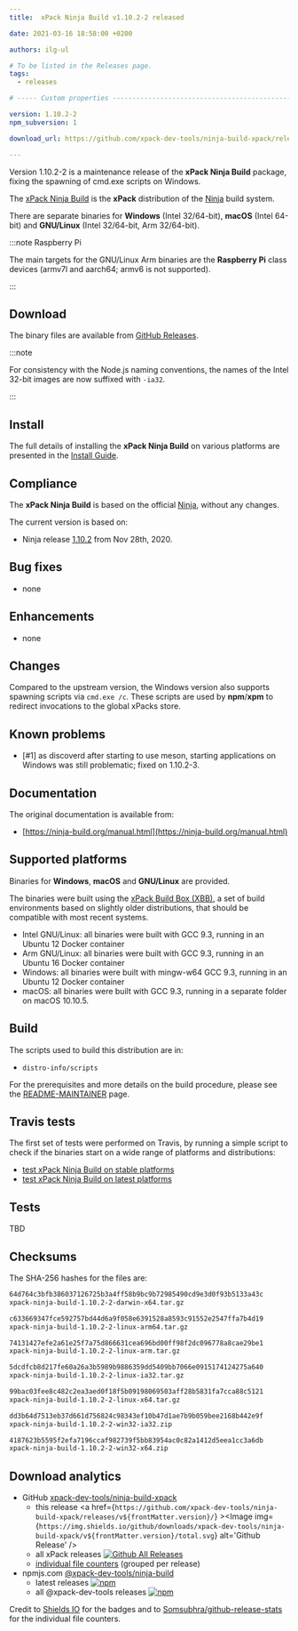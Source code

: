```yaml
---
title:  xPack Ninja Build v1.10.2-2 released

date: 2021-03-16 18:58:00 +0200

authors: ilg-ul

# To be listed in the Releases page.
tags:
  - releases

# ----- Custom properties -----------------------------------------------------

version: 1.10.2-2
npm_subversion: 1

download_url: https://github.com/xpack-dev-tools/ninja-build-xpack/releases/tag/v1.10.2-2/

---
```


Version 1.10.2-2 is a maintenance release of the **xPack Ninja Build** package, fixing the spawning of cmd.exe scripts on Windows.

<!-- truncate -->


The [xPack Ninja Build](https://xpack-dev-tools.github.io/ninja-build-xpack)
is the **xPack** distribution of the
[Ninja](https://ninja-build.org) build system.

There are separate binaries for **Windows** (Intel 32/64-bit),
**macOS** (Intel 64-bit) and **GNU/Linux** (Intel 32/64-bit, Arm 32/64-bit).

:::note Raspberry Pi

The main targets for the GNU/Linux Arm
binaries are the **Raspberry Pi** class devices (armv7l and aarch64;
armv6 is not supported).

:::

## Download

The binary files are available from <a href={frontMatter.download_url}>GitHub Releases</a>.

:::note

For consistency with the Node.js naming conventions, the names of the Intel 32-bit images are now suffixed with `-ia32`.

:::

## Install

The full details of installing the **xPack Ninja Build** on various platforms
are presented in the [Install Guide](/docs/install/).

## Compliance

The **xPack Ninja Build** is based on the official
[Ninja](https://ninja-build.org),
without any changes.

The current version is based on:

- Ninja release
[1.10.2](https://github.com/ninja-build/ninja/releases/tag/v1.10.1)
from Nov 28th, 2020.

## Bug fixes

- none

## Enhancements

- none

## Changes

Compared to the upstream version, the Windows version also supports
spawning scripts via `cmd.exe /c`. These scripts are used by **npm**/**xpm**
to redirect invocations to the global xPacks store.

## Known problems

- [#1] as discoverd after starting to use meson, starting applications on
  Windows was still problematic; fixed on 1.10.2-3.

## Documentation

The original documentation is available from:

- [https://ninja-build.org/manual.html](https://ninja-build.org/manual.html)

## Supported platforms

Binaries for **Windows**, **macOS** and **GNU/Linux** are provided.

The binaries were built using the
[xPack Build Box (XBB)](https://github.com/xpack/xpack-build-box), a set
of build environments based on slightly older distributions, that should be
compatible with most recent systems.

- Intel GNU/Linux: all binaries were built with GCC 9.3, running in an
  Ubuntu 12 Docker container
- Arm GNU/Linux: all binaries were built with GCC 9.3, running in an
  Ubuntu 16 Docker container
- Windows: all binaries were built with mingw-w64 GCC 9.3, running in an
  Ubuntu 12 Docker container
- macOS: all binaries were built with GCC 9.3, running in a separate
  folder on macOS 10.10.5.

## Build

The scripts used to build this distribution are in:

- `distro-info/scripts`

For the prerequisites and more details on the build procedure, please see the
[README-MAINTAINER](https://github.com/xpack-dev-tools/ninja-build-xpack/blob/xpack/README-MAINTAINER.md) page.

## Travis tests

The first set of tests were performed on Travis, by running
a simple script to check if the binaries start on a wide range of
platforms and distributions:

- [test xPack Ninja Build on stable platforms](https://travis-ci.com/github/xpack-dev-tools/ninja-build-xpack/builds/220286429)
- [test xPack Ninja Build on latest platforms](https://travis-ci.com/github/xpack-dev-tools/ninja-build-xpack/builds/220286630)

## Tests

TBD

## Checksums

The SHA-256 hashes for the files are:

```txt
64d764c3bfb386037126725b3a4ff58b9bc9b72985490cd9e3d0f93b5133a43c
xpack-ninja-build-1.10.2-2-darwin-x64.tar.gz

c633669347fce592757bd44d6a9f058e6391528a8593c91552e2547ffa7b4d19
xpack-ninja-build-1.10.2-2-linux-arm64.tar.gz

74131427efe2a61e25f7a75d866631cea696bd00ff98f2dc096778a8cae29be1
xpack-ninja-build-1.10.2-2-linux-arm.tar.gz

5dcdfcb8d217fe60a26a3b5989b9886359dd5409bb7066e0915174124275a640
xpack-ninja-build-1.10.2-2-linux-ia32.tar.gz

99bac03fee8c482c2ea3aed0f18f5b09198069503aff28b5831fa7cca88c5121
xpack-ninja-build-1.10.2-2-linux-x64.tar.gz

dd3b64d7513eb37d661d756824c98343ef10b47d1ae7b9b059bee2168b442e9f
xpack-ninja-build-1.10.2-2-win32-ia32.zip

4187623b5595f2efa7196ccaf982739f5bb83954ac0c82a1412d5eea1cc3a6db
xpack-ninja-build-1.10.2-2-win32-x64.zip
```

## Download analytics

- GitHub [xpack-dev-tools/ninja-build-xpack](https://github.com/xpack-dev-tools/ninja-build-xpack/)
  - this release <a href={`https://github.com/xpack-dev-tools/ninja-build-xpack/releases/v${frontMatter.version}/`} ><Image img={`https://img.shields.io/github/downloads/xpack-dev-tools/ninja-build-xpack/v${frontMatter.version}/total.svg`} alt='Github Release' /></a>
  - all xPack releases [![Github All Releases](https://img.shields.io/github/downloads/xpack-dev-tools/ninja-build-xpack/total.svg)](https://github.com/xpack-dev-tools/ninja-build-xpack/releases/)
  - [individual file counters](https://somsubhra.github.io/github-release-stats/?username=xpack-dev-tools&repository=ninja-build-xpack) (grouped per release)
- npmjs.com [@xpack-dev-tools/ninja-build](https://www.npmjs.com/package/@xpack-dev-tools/ninja-build)
  - latest releases [![npm](https://img.shields.io/npm/dw/@xpack-dev-tools/ninja-build.svg)](https://www.npmjs.com/package/@xpack-dev-tools/ninja-build/)
  - all @xpack-dev-tools releases [![npm](https://img.shields.io/npm/dt/@xpack-dev-tools/ninja-build.svg)](https://www.npmjs.com/package/@xpack-dev-tools/ninja-build/)

Credit to [Shields IO](https://shields.io) for the badges and to
[Somsubhra/github-release-stats](https://github.com/Somsubhra/github-release-stats)
for the individual file counters.
